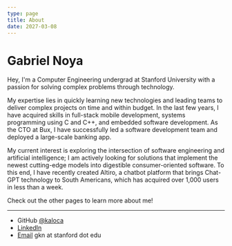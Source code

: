 ```yaml
---
type: page
title: About
date: 2027-03-08
---
```


# Gabriel Noya

Hey, I'm a Computer Engineering undergrad at Stanford University with a passion for solving
complex problems through technology.

My expertise lies in quickly learning new technologies and leading teams to deliver complex projects on time
and within budget. In the last few years, I have acquired skills in full-stack mobile development, systems programming
using C and C++, and embedded software development. As the CTO at Bux, I have successfully led a software development
team and deployed a large-scale banking app.

My current interest is exploring the intersection of software engineering and artificial intelligence;
I am actively looking for solutions that implement the newest cutting-edge models into digestible
consumer-oriented software. To this end, I have recently created Altiro, a chatbot platform that brings Chat-GPT technology to
South Americans, which has acquired over 1,000 users in less than a week.

Check out the other pages to learn more about me!

---

- GitHub [@kaloca](https://github.com/kaloca)
- [LinkedIn](https://linkedin.com/in/gabriel-noya)
- [Email](mailto:gkn@stanford.edu) gkn at stanford dot edu
